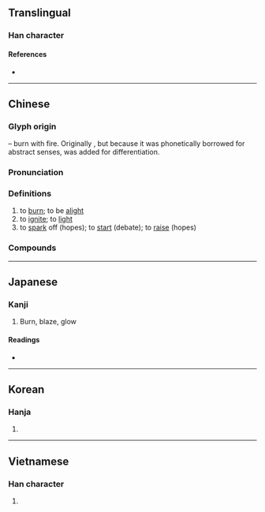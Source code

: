 {{character info/new}}
==Translingual==

===Han character===
{{Han char|rn=86|rad=火|as=12|sn=16|four=93833|canj=FBKF|ids=⿰火然}}

====References====
* {{Han ref|kx=0682.070|dkj=19394|dj=1094.060|hdz=32235.110|uh=71C3|ud=29123|bh=BF55|bd=48981}}

----

==Chinese==
{{zh-forms}}

===Glyph origin===
{{Han etym}}
{{Han compound|火|然|ls=psc|c1=s|c2=p|t1=fire}} – burn with fire. Originally {{och-l|然}}, but because it was phonetically borrowed for abstract senses, {{m|zh|火}} was added for differentiation.

===Pronunciation===
{{zh-pron
|m=rán
|c=jin4
|h=pfs=
|md=
|mn=qz,tp,xm:liân/kh,zz:jiân/hiâⁿ
|mn_note=liân/jiân - literary; hiâⁿ - vernacular
|mn-t=riang5/riêng5/hian5
|mn-t_note=riang5/riêng5 - literary (riêng5 - Chaozhou); hian5 - vernacular
|w=
|mc=y
|oc=y
|ma=y
|cat=v
}}
{{attn|nan|hiânn seems to have its own definition?}}

===Definitions===
{{zh-hanzi}}

# to [[burn]]; to be [[alight]]
# to [[ignite]]; to [[light]]
# to [[spark]] off (hopes); to [[start]] (debate); to [[raise]] (hopes)

===Compounds===
{{zh-der|燃點|燃放|燃料|燃眉之急|燃氣輪機|燃燒|燃燒彈|助燃|可燃性|完全燃燒|內燃機|引燃|外燃機|可燃物|燃膏繼晷|燃臍|燃藜|淨化燃煤|燃糠照薪|燃燈佛|煮豆燃萁|燃犀|燃料礦物|燃糠自照|核子燃料|燃犀溫嶠|燃萁煮豆|燃眉|燃料油|死灰復燃|核燃料|點燃|自燃}}

----

==Japanese==

===Kanji===
{{ja-kanji|grade=5|rs=火12}}

# Burn, blaze, glow

====Readings====
* {{ja-readings|goon=[[ねん]] (nen)|kanon=[[ぜん]] (zen)|kun=[[もえる]] (moeru), [[もやす]] (moyasu)}}

----

==Korean==

===Hanja===
{{ko-hanja|hangeul=[[연]]|eumhun=|rv=yeon|mr=yŏn|y=yen}}

# {{defn|lang=ko|sort=火12}}

----

==Vietnamese==

===Han character===
{{vi-hantu|[[nhiên]], [[nhen]]|rs=火12}}

# {{defn|lang=vi|sort=火12}}